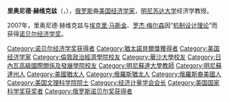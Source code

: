 {{Infobox economist
| name             = Leonid Hurwicz[[File:Nobel_prize_medal.svg|25px]]
| school_tradition =
| color            = lightsteelblue
| image       = Leonid Hurwicz.jpg
| image_size       = 225px
| caption    =
| alt        = chest high portrait in suit and tie with longish hair in front of blackboard calculations
| birth_date       = {{Birth date|1917|08|21}}
| birth_place      =[[俄羅斯共和國|俄羅斯共和國]][[莫斯科|莫斯科]]
| death_date       = {{Death date and age|2008|06|24|1917|08|21}}
| death_place      = [[美國|美國]][[明尼亞波利斯|明尼亞波利斯]]
| nationality      = [[波蘭|波蘭]]
| institution      = [[明尼蘇達大學|明尼蘇達大學]] <br> [[愛荷華州立大學|愛荷華州立大學]]
| field            =
| alma_mater       = [[華沙大學|華沙大學]]<br>[[日內瓦高級國際關係及發展學院|日內瓦高級國際關係及發展學院]]<br>[[倫敦政治經濟學院|倫敦政治經濟學院]]
| influences       = [[特亞林·科普曼斯|特亞林·科普曼斯]]<br>[[Jacob_Marschak|Jacob Marschak]]
| opposed          =
| influenced       = [[丹尼爾·麥克法登|丹尼爾·麥克法登]]
| contributions    = [[機制設計理論|機制設計理論]]
| awards           = [[美國國家科學獎章|美國國家科學獎章]] (1990)<br> [[诺贝尔经济学奖|诺贝尔经济学奖]] (2007)
| signature        = <!-- file name only -->
| repec_prefix = e | repec_id = phu171
}}
'''里奥尼德·赫维克兹'''（{{lang|en|Leonid Hurwicz}}，{{bd|1917年|8月21日|2008年|6月24日|Hurwicz}}），[[俄罗斯|俄罗斯]]裔[[美国|美国]][[经济学家|经济学家]]，[[明尼苏达大学|明尼苏达大学]]经济学教授。

2007年，里奥尼德·赫维克兹与[[埃克里·马斯金|埃克里·马斯金]]、[[罗杰·梅尔森|罗杰·梅尔森]]因“[[机制设计理论|机制设计理论]]”而获得[[诺贝尔经济学奖|诺贝尔经济学奖]]。

{{诺贝尔经济学奖获得者}}
{{美国国家科学奖章|behav-social}}
{{经济计量学会会长}}
{{Authority control}}

{{DEFAULTSORT:Hurwicz, Leonid}}
[[Category:诺贝尔经济学奖获得者|Category:诺贝尔经济学奖获得者]]
[[Category:猶太諾貝爾獎獲得者|Category:猶太諾貝爾獎獲得者]]
[[Category:美国经济学家|Category:美国经济学家]]
[[Category:倫敦政治經濟學院校友|Category:倫敦政治經濟學院校友]]
[[Category:華沙大學校友|Category:華沙大學校友]]
[[Category:日內瓦高級國際關係及發展學院校友|Category:日內瓦高級國際關係及發展學院校友]]
[[Category:明尼蘇達大學教師|Category:明尼蘇達大學教師]]
[[Category:明尼蘇達州人|Category:明尼蘇達州人]]
[[Category:美國猶太人|Category:美國猶太人]]
[[Category:俄羅斯猶太人|Category:俄羅斯猶太人]]
[[Category:俄羅斯裔美國人|Category:俄羅斯裔美國人]]
[[Category:美国文理科学院院士|Category:美国文理科学院院士]]
[[Category:经济计量学会会长|Category:经济计量学会会长]]
[[Category:美国国家科学奖获奖者|Category:美国国家科学奖获奖者]]
[[Category:俄罗斯诺贝尔奖获得者|Category:俄罗斯诺贝尔奖获得者]]